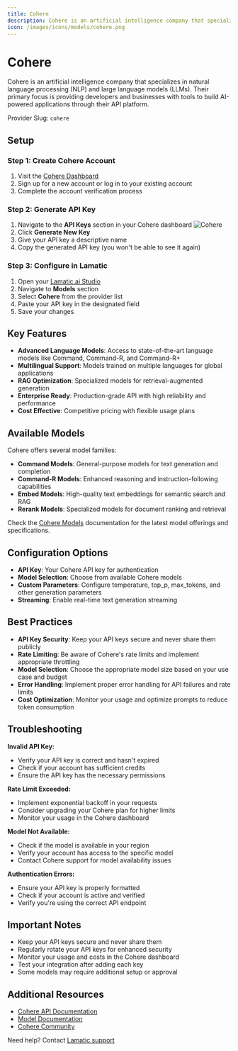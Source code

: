 ```yaml
---
title: Cohere
description: Cohere is an artificial intelligence company that specializes in natural language processing (NLP) and large language models (LLMs), providing developers and businesses with tools to build AI-powered applications through their API platform.
icon: /images/icons/models/cohere.png
---
```


[Cohere Dashboard]: https://dashboard.cohere.com/
[Cohere API Docs]: https://docs.cohere.com/
[Cohere Models]: https://docs.cohere.com/docs/models

[Lamatic.ai Studio]: https://studio.lamatic.ai
[Lamatic support]: https://lamatic.ai/docs/slack


# Cohere
<IntegrationOverviw slug="cohere" type="models" />

Cohere is an artificial intelligence company that specializes in natural language processing (NLP) and large language models (LLMs). Their primary focus is providing developers and businesses with tools to build AI-powered applications through their API platform.

<Callout type="info">Provider Slug: `cohere`</Callout>

## Setup

### Step 1: Create Cohere Account
1. Visit the [Cohere Dashboard][Cohere Dashboard]
2. Sign up for a new account or log in to your existing account
3. Complete the account verification process

### Step 2: Generate API Key
1. Navigate to the **API Keys** section in your Cohere dashboard
    ![Cohere](./img/cohereai.png)
2. Click **Generate New Key**
3. Give your API key a descriptive name
4. Copy the generated API key (you won't be able to see it again)

### Step 3: Configure in Lamatic
1. Open your [Lamatic.ai Studio]
2. Navigate to **Models** section
3. Select **Cohere** from the provider list
4. Paste your API key in the designated field
5. Save your changes



## Key Features

- **Advanced Language Models**: Access to state-of-the-art language models like Command, Command-R, and Command-R+
- **Multilingual Support**: Models trained on multiple languages for global applications
- **RAG Optimization**: Specialized models for retrieval-augmented generation
- **Enterprise Ready**: Production-grade API with high reliability and performance
- **Cost Effective**: Competitive pricing with flexible usage plans

## Available Models

Cohere offers several model families:

- **Command Models**: General-purpose models for text generation and completion
- **Command-R Models**: Enhanced reasoning and instruction-following capabilities
- **Embed Models**: High-quality text embeddings for semantic search and RAG
- **Rerank Models**: Specialized models for document ranking and retrieval

Check the [Cohere Models][Cohere Models] documentation for the latest model offerings and specifications.

## Configuration Options

- **API Key**: Your Cohere API key for authentication
- **Model Selection**: Choose from available Cohere models
- **Custom Parameters**: Configure temperature, top_p, max_tokens, and other generation parameters
- **Streaming**: Enable real-time text generation streaming

## Best Practices

- **API Key Security**: Keep your API keys secure and never share them publicly
- **Rate Limiting**: Be aware of Cohere's rate limits and implement appropriate throttling
- **Model Selection**: Choose the appropriate model size based on your use case and budget
- **Error Handling**: Implement proper error handling for API failures and rate limits
- **Cost Optimization**: Monitor your usage and optimize prompts to reduce token consumption

## Troubleshooting

**Invalid API Key:**
- Verify your API key is correct and hasn't expired
- Check if your account has sufficient credits
- Ensure the API key has the necessary permissions

**Rate Limit Exceeded:**
- Implement exponential backoff in your requests
- Consider upgrading your Cohere plan for higher limits
- Monitor your usage in the Cohere dashboard

**Model Not Available:**
- Check if the model is available in your region
- Verify your account has access to the specific model
- Contact Cohere support for model availability issues

**Authentication Errors:**
- Ensure your API key is properly formatted
- Check if your account is active and verified
- Verify you're using the correct API endpoint

## Important Notes

- Keep your API keys secure and never share them
- Regularly rotate your API keys for enhanced security
- Monitor your usage and costs in the Cohere dashboard
- Test your integration after adding each key
- Some models may require additional setup or approval

## Additional Resources

- [Cohere API Documentation][Cohere API Docs]
- [Model Documentation][Cohere Models]
- [Cohere Community](https://community.cohere.com/)

Need help? Contact [Lamatic support]